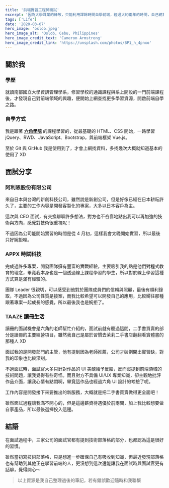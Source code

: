 ```yaml
---
title: '前端實習工程師面試'
excerpt: '因為大學課業的緣故，只能利用課餘時間自學前端，經過大約兩年的時間，自己總算是掌握了初階門票，並且算是趕在失業前夕找到實習了，開勳～'
tags: ['Life']
date: '2020-03-07'
hero_image: 'oslob.jpeg'
hero_image_alt: 'Oslob, Cebu, Philippines'
hero_image_credit_text: 'Cameron Armstrong'
hero_image_credit_link: 'https://unsplash.com/photos/BP1_h_4pnxo'
---
```


## 關於我

### 學歷

就讀南部國立大學資訊管理學系，修習學校的通識課程與系上開設的一門前端課程後，才發現自己對前端領域的興趣，便開始上網查找更多學習資源，開啟前端自學之路。

### 自學方式

我是跟著 [**六角學院**](https://www.hexschool.com/) 的課程學習的，從最基礎的 HTML、CSS 開始，一路學習 jQuery、RWD、JavaScript、Bootstrap，與前端框架 Vue.js。

至於 Git 與 GitHub 我是使用到了，才會上網找資料，多找幾次大概就知道基本的使用了 XD

## 面試分享

### 阿利恩股份有限公司

來自日本與台灣的新創科技公司，雖然說是新創公司，但是好像已經在日本耕耘許久了，主要的工作內容是開發客製化的專案，大多以日本客戶為主。

這次與 CEO 面試，有交換聊聊許多想法，對方也不吝嗇地點出我可以再加強的技術與方向，感覺對技術很重視呢！

不過因為公司能開始實習的時間是從 4 月初，這樣我會太晚開始實習，所以最後只好婉拒哩。

### APPX 時賦科技

完成過許多專案，開發團隊擁有豐富的實戰經驗，主要吸引我的點是他們對程式教育的理念，畢竟我本身也是一個透過線上課程學習的學生，所以對於線上學習這種方式算是滿有經驗的。

團隊 Leader 很親切，可以感受到他對於團隊成員們的信賴與照顧，最後有順利錄取，不過因為公司性質是接案，而我比較希望可以開發自己的應用，比較嚮往那種跟著專案一起成長的感覺，所以最後我也是婉拒了。

### TAAZE 讀冊生活

讀冊的面試機會是六角的老師幫忙介紹的，面試前就有聽過這間，二手書買賣的部分是讀冊的主要經營項目，雖然我自己是屬於習慣去茉莉二手書店翻翻看實體書的那種人 XD

面試我的是開發部門的主管，他有提到因為老師推薦，公司才破例開出實習缺，對我的印象也比較深刻。

不過面試時，面試官大多只針對作品的 UI 美醜給予反饋，反而沒提到前端領域的技術問題，讓我覺得有些奇怪。而且對方不具備 UI/UX 專業知識，卻主觀地批評作品介面，讓我心情有點悶啊，畢竟這作品也經過六角 UI 設計的考驗了呢。

工作內容是開發接下來要推出的新服務，大概就是把二手書買賣做得更全面吧！

雖然面試過程讓我滿不開心的，但是這邊薪資待遇優於前兩間，加上我比較想要做自家產品，所以最後選擇投入這邊。

## 結語

在面試過程中，三家公司的面試官都有提到技術部落格的部分，也都認為這是很好的習慣。

雖然當初寫技術部落格，只是想進一步確保自己有吸收到知識，但最近發現部落格也有幫助到其他正在學習前端的人，更沒想到這次還能讓我在面試時與面試官更有話聊，覺得開心～

> 以上資源是我自己整理過後的筆記，若有錯誤歡迎隨時和我聯繫
